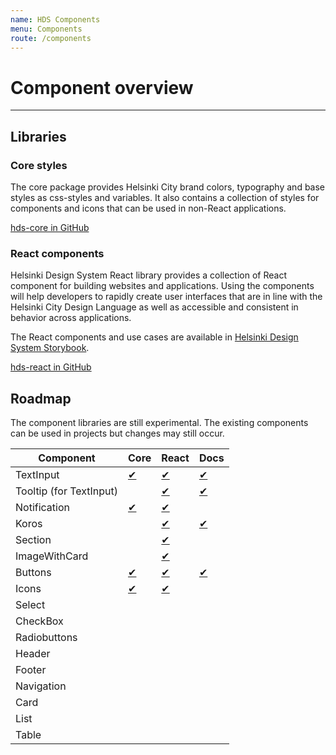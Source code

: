 ```yaml
---
name: HDS Components
menu: Components
route: /components
---
```


# Component overview

---

## Libraries

### Core styles

The core package provides Helsinki City brand colors, typography and base styles as css-styles and variables. It also contains a collection of styles for components and icons that can be used in non-React applications.

[hds-core in GitHub](https://www.npmjs.com/package/hds-core)

### React components

Helsinki Design System React library provides a collection of React component for building websites and applications. Using the components will help developers to rapidly create user interfaces that are in line with the Helsinki City Design Language as well as accessible and consistent in behavior across applications.

The React components and use cases are available in [Helsinki Design System Storybook](/storybook).

[hds-react in GitHub](https://www.npmjs.com/package/hds-react)

## Roadmap

The component libraries are still experimental. The existing components can be used in projects but changes may still occur.

| Component               | Core                                   | React                                                    | Docs                                            |
| ----------------------- | -------------------------------------- | -------------------------------------------------------- | ----------------------------------------------- |
| TextInput               | [✔](/core/examples/text-inputs.html)   | [✔](/storybook/?path=/story/textinput--default)          | [✔](/docs-components-text-fields)               |
| Tooltip (for TextInput) |                                        | [✔](/storybook/?path=/story/textinput--with-tooltip)     | [✔](/docs-components-text-fields/#with-tooltip) |
| Notification            | [✔](/core/examples/notifications.html) | [✔](/storybook/?path=/story/notification--default)       |                                                 |
| Koros                   |                                        | [✔](/storybook/?path=/story/koros--basic)                | [✔](/docs-components-koros)                     |
| Section                 |                                        | [✔](/storybook/?path=/story/section--primary-with-koros) |                                                 |
| ImageWithCard           |                                        | [✔](/storybook/?path=/story/imagewithcard--default)      |                                                 |
| Buttons                 | [✔](/core/examples/buttons.html)       | [✔](/storybook/?path=/story/button--default)             | [✔](/docs-components-buttons)                   |
| Icons                   | [✔](/core/examples/icons.html)         | [✔](/storybook/?path=/story/icons--iconangleright)       |                                                 |
| Select                  |                                        |                                                          |                                                 |
| CheckBox                |                                        |                                                          |                                                 |
| Radiobuttons            |                                        |                                                          |                                                 |
| Header                  |                                        |                                                          |                                                 |
| Footer                  |                                        |                                                          |                                                 |
| Navigation              |                                        |                                                          |                                                 |
| Card                    |                                        |                                                          |                                                 |
| List                    |                                        |                                                          |                                                 |
| Table                   |                                        |                                                          |                                                 |
